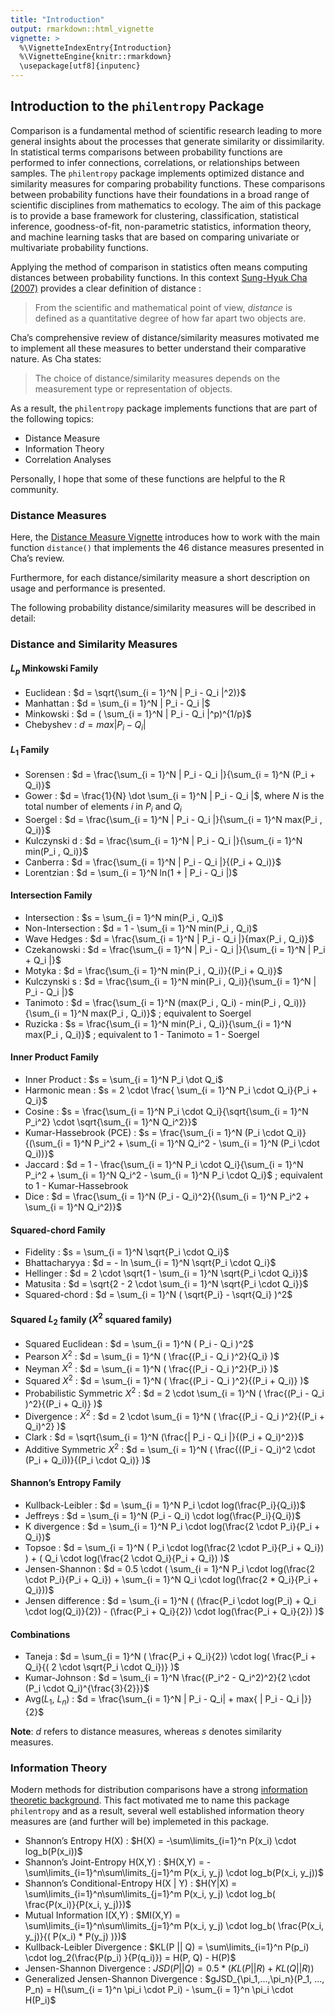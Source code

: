 ```yaml
---
title: "Introduction"
output: rmarkdown::html_vignette
vignette: >
  %\VignetteIndexEntry{Introduction}
  %\VignetteEngine{knitr::rmarkdown}
  \usepackage[utf8]{inputenc}
---
```


## Introduction to the `philentropy` Package

Comparison is a fundamental method of scientific research leading to more general insights about the processes that generate similarity or dissimilarity. In statistical terms comparisons between probability functions are performed to infer connections, correlations, or relationships between samples. The `philentropy` package implements optimized distance and similarity measures for comparing probability functions. These comparisons between probability functions have their foundations in a broad range of scientific disciplines from mathematics to ecology. The aim of this package is to provide a base framework for clustering, classification, statistical inference, goodness-of-fit, non-parametric statistics, information theory, and machine learning tasks that are based on comparing univariate or multivariate probability functions.

Applying the method of comparison in statistics often means computing distances between probability functions. In this context [Sung-Hyuk Cha (2007)](https://users.uom.gr/~kouiruki/sung.pdf) provides a clear definition of distance : 

> From the scientific and mathematical point of view, _distance_ is defined as a quantitative degree of how far apart two objects are.

Cha's comprehensive review of distance/similarity measures motivated me to implement all these measures to better understand their comparative nature. As Cha states:

> The choice of distance/similarity measures depends on the measurement type or representation of objects.

As a result, the `philentropy` package implements functions that are part of the following topics:

* Distance Measure
* Information Theory
* Correlation Analyses

Personally, I hope that some of these functions are helpful to the R community.

### Distance Measures

Here, the [Distance Measure Vignette](https://github.com/drostlab/philentropy/blob/master/vignettes/Distances.Rmd) introduces how to work with the main function `distance()` that implements the 46 distance measures presented in Cha's review.

Furthermore, for each distance/similarity measure a short description on usage and performance is presented.

The following probability distance/similarity measures will be described in detail:

### Distance and Similarity Measures 

#### $L_p$ Minkowski Family
* Euclidean : $d = \sqrt{\sum_{i = 1}^N | P_i - Q_i |^2)}$
* Manhattan : $d = \sum_{i = 1}^N | P_i - Q_i |$
* Minkowski : $d = ( \sum_{i = 1}^N | P_i - Q_i |^p)^{1/p}$
* Chebyshev : $d = max | P_i - Q_i |$

#### $L_1$ Family
* Sorensen : $d = \frac{\sum_{i = 1}^N | P_i - Q_i |}{\sum_{i = 1}^N (P_i + Q_i)}$
* Gower : $d = \frac{1}{N} \dot \sum_{i = 1}^N | P_i - Q_i |$, where $N$ is the total number of elements $i$ in $P_i$ and $Q_i$
* Soergel : $d = \frac{\sum_{i = 1}^N | P_i - Q_i |}{\sum_{i = 1}^N max(P_i , Q_i)}$
* Kulczynski d : $d = \frac{\sum_{i = 1}^N | P_i - Q_i |}{\sum_{i = 1}^N min(P_i , Q_i)}$
* Canberra : $d = \frac{\sum_{i = 1}^N | P_i - Q_i |}{(P_i + Q_i)}$
* Lorentzian : $d = \sum_{i = 1}^N ln(1 + | P_i - Q_i |)$

#### Intersection Family
* Intersection : $s = \sum_{i = 1}^N min(P_i , Q_i)$
* Non-Intersection : $d = 1 - \sum_{i = 1}^N min(P_i , Q_i)$
* Wave Hedges : $d = \frac{\sum_{i = 1}^N | P_i - Q_i |}{max(P_i , Q_i)}$
* Czekanowski : $d = \frac{\sum_{i = 1}^N | P_i - Q_i |}{\sum_{i = 1}^N | P_i + Q_i |}$
* Motyka : $d = \frac{\sum_{i = 1}^N min(P_i , Q_i)}{(P_i + Q_i)}$
* Kulczynski s : $d = \frac{\sum_{i = 1}^N min(P_i , Q_i)}{\sum_{i = 1}^N | P_i - Q_i |}$
* Tanimoto : $d = \frac{\sum_{i = 1}^N (max(P_i , Q_i) - min(P_i , Q_i))}{\sum_{i = 1}^N max(P_i , Q_i)}$ ; equivalent to Soergel
* Ruzicka : $s = \frac{\sum_{i = 1}^N min(P_i , Q_i)}{\sum_{i = 1}^N max(P_i , Q_i)}$ ; equivalent to 1 - Tanimoto = 1 - Soergel 

#### Inner Product Family
* Inner Product : $s = \sum_{i = 1}^N P_i \dot Q_i$
* Harmonic mean : $s = 2 \cdot \frac{ \sum_{i = 1}^N P_i \cdot Q_i}{P_i + Q_i}$
* Cosine : $s = \frac{\sum_{i = 1}^N P_i \cdot Q_i}{\sqrt{\sum_{i = 1}^N P_i^2} \cdot \sqrt{\sum_{i = 1}^N Q_i^2}}$
* Kumar-Hassebrook (PCE) : $s = \frac{\sum_{i = 1}^N (P_i \cdot Q_i)}{(\sum_{i = 1}^N P_i^2 + \sum_{i = 1}^N Q_i^2 - \sum_{i = 1}^N (P_i \cdot Q_i))}$
* Jaccard : $d = 1 - \frac{\sum_{i = 1}^N P_i \cdot Q_i}{\sum_{i = 1}^N P_i^2 + \sum_{i = 1}^N Q_i^2 - \sum_{i = 1}^N P_i \cdot Q_i}$ ; equivalent to 1 - Kumar-Hassebrook
* Dice : $d = \frac{\sum_{i = 1}^N (P_i - Q_i)^2}{(\sum_{i = 1}^N P_i^2 + \sum_{i = 1}^N Q_i^2)}$

#### Squared-chord Family
* Fidelity : $s = \sum_{i = 1}^N \sqrt{P_i \cdot Q_i}$
* Bhattacharyya : $d = - ln \sum_{i = 1}^N \sqrt{P_i \cdot Q_i}$
* Hellinger : $d = 2 \cdot \sqrt{1 - \sum_{i = 1}^N \sqrt{P_i \cdot Q_i}}$
* Matusita : $d = \sqrt{2 - 2 \cdot \sum_{i = 1}^N \sqrt{P_i \cdot Q_i}}$
* Squared-chord : $d = \sum_{i = 1}^N ( \sqrt{P_i} - \sqrt{Q_i} )^2$

#### Squared $L_2$ family ($X^2$ squared family)
* Squared Euclidean : $d = \sum_{i = 1}^N ( P_i - Q_i )^2$
* Pearson $X^2$ : $d = \sum_{i = 1}^N ( \frac{(P_i - Q_i )^2}{Q_i} )$
* Neyman $X^2$ : $d = \sum_{i = 1}^N ( \frac{(P_i - Q_i )^2}{P_i} )$
* Squared $X^2$ : $d = \sum_{i = 1}^N ( \frac{(P_i - Q_i )^2}{(P_i + Q_i)} )$
* Probabilistic Symmetric $X^2$ : $d = 2 \cdot \sum_{i = 1}^N ( \frac{(P_i - Q_i )^2}{(P_i + Q_i)} )$
* Divergence : $X^2$ : $d = 2 \cdot \sum_{i = 1}^N ( \frac{(P_i - Q_i )^2}{(P_i + Q_i)^2} )$
* Clark : $d = \sqrt{\sum_{i = 1}^N (\frac{| P_i - Q_i |}{(P_i + Q_i)^2}}$
* Additive Symmetric $X^2$ : $d = \sum_{i = 1}^N ( \frac{((P_i - Q_i)^2 \cdot (P_i + Q_i))}{(P_i \cdot Q_i)} )$

#### Shannon's Entropy Family
* Kullback-Leibler : $d = \sum_{i = 1}^N P_i \cdot log(\frac{P_i}{Q_i})$
* Jeffreys : $d = \sum_{i = 1}^N (P_i - Q_i) \cdot log(\frac{P_i}{Q_i})$
* K divergence : $d = \sum_{i = 1}^N P_i \cdot log(\frac{2 \cdot P_i}{P_i + Q_i})$
* Topsoe : $d = \sum_{i = 1}^N ( P_i \cdot log(\frac{2 \cdot P_i}{P_i + Q_i}) ) + ( Q_i \cdot log(\frac{2 \cdot Q_i}{P_i + Q_i}) )$
* Jensen-Shannon :  $d = 0.5 \cdot ( \sum_{i = 1}^N P_i \cdot log(\frac{2 \cdot P_i}{P_i + Q_i}) + \sum_{i = 1}^N Q_i \cdot log(\frac{2 * Q_i}{P_i + Q_i}))$ 
* Jensen difference : $d = \sum_{i = 1}^N ( (\frac{P_i \cdot log(P_i) + Q_i \cdot log(Q_i)}{2}) - (\frac{P_i + Q_i}{2}) \cdot log(\frac{P_i + Q_i}{2}) )$

#### Combinations
* Taneja : $d = \sum_{i = 1}^N ( \frac{P_i + Q_i}{2}) \cdot log( \frac{P_i + Q_i}{( 2 \cdot \sqrt{P_i \cdot Q_i})} )$
* Kumar-Johnson : $d = \sum_{i = 1}^N \frac{(P_i^2 - Q_i^2)^2}{2 \cdot (P_i \cdot Q_i)^{\frac{3}{2}}}$
* Avg($L_1$, $L_n$) : $d = \frac{\sum_{i = 1}^N | P_i - Q_i| + max{ | P_i - Q_i |}}{2}$

__Note__: $d$ refers to distance measures, whereas $s$ denotes similarity measures.

### Information Theory

Modern methods for distribution comparisons have a strong [information theoretic background](http://compbio.biosci.uq.edu.au/mediawiki/upload/b/b3/Jaynes_PhysRev1957-1.pdf). This fact motivated me to name this package `philentropy` and as a result, several well established information theory measures are (and further will be) implemeted in this package. 

- Shannon's Entropy H(X) : $H(X) = -\sum\limits_{i=1}^n P(x_i) \cdot log_b(P(x_i))$
- Shannon's Joint-Entropy H(X,Y) : $H(X,Y) = -\sum\limits_{i=1}^n\sum\limits_{j=1}^m P(x_i, y_j) \cdot log_b(P(x_i, y_j))$
- Shannon's Conditional-Entropy H(X | Y) : $H(Y|X) = \sum\limits_{i=1}^n\sum\limits_{j=1}^m P(x_i, y_j) \cdot log_b( \frac{P(x_i)}{P(x_i, y_j)})$
- Mutual Information I(X,Y) : $MI(X,Y) = \sum\limits_{i=1}^n\sum\limits_{j=1}^m P(x_i, y_j) \cdot log_b( \frac{P(x_i, y_j)}{( P(x_i) * P(y_j) )})$
- Kullback-Leibler Divergence : $KL(P || Q) = \sum\limits_{i=1}^n P(p_i) \cdot log_2(\frac{P(p_i) }{P(q_i)}) = H(P, Q) - H(P)$
- Jensen-Shannon Divergence : $JSD(P || Q) = 0.5 * (KL(P || R) + KL(Q || R))$
- Generalized Jensen-Shannon Divergence : $gJSD_{\pi_1,...,\pi_n}(P_1, ..., P_n) = H(\sum_{i = 1}^n \pi_i \cdot P_i) - \sum_{i = 1}^n \pi_i \cdot H(P_i)$


